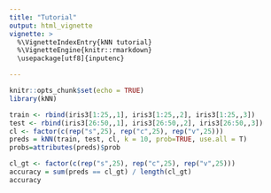 ```yaml
---
title: "Tutorial"
output: html_vignette
vignette: >
  %\VignetteIndexEntry{kNN tutorial}
  %\VignetteEngine{knitr::rmarkdown}
  \usepackage[utf8]{inputenc}

---
```


```r
knitr::opts_chunk$set(echo = TRUE)
library(kNN)

```

```r
train <- rbind(iris3[1:25,,1], iris3[1:25,,2], iris3[1:25,,3])
test <- rbind(iris3[26:50,,1], iris3[26:50,,2], iris3[26:50,,3])
cl <- factor(c(rep("s",25), rep("c",25), rep("v",25)))
preds = kNN(train, test, cl, k = 10, prob=TRUE, use.all = T)
probs=attributes(preds)$prob
```


```r
cl_gt <- factor(c(rep("s",25), rep("c",25), rep("v",25)))
accuracy = sum(preds == cl_gt) / length(cl_gt)
accuracy
```
